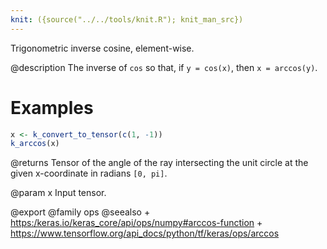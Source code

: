 ```yaml
---
knit: ({source("../../tools/knit.R"); knit_man_src})
---
```

Trigonometric inverse cosine, element-wise.

@description
The inverse of `cos` so that, if `y = cos(x)`, then `x = arccos(y)`.

# Examples
```r
x <- k_convert_to_tensor(c(1, -1))
k_arccos(x)
```

@returns
Tensor of the angle of the ray intersecting the unit circle at the given
x-coordinate in radians `[0, pi]`.

@param x Input tensor.

@export
@family ops
@seealso
+ <https:/keras.io/keras_core/api/ops/numpy#arccos-function>
+ <https://www.tensorflow.org/api_docs/python/tf/keras/ops/arccos>
